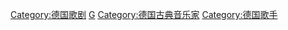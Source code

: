 [[Category:德国歌剧|Category:德国歌剧]]
[[Category:各國歌劇演唱家_‎|G]]
[[Category:德国古典音乐家|Category:德国古典音乐家]]
[[Category:德国歌手|Category:德国歌手]]